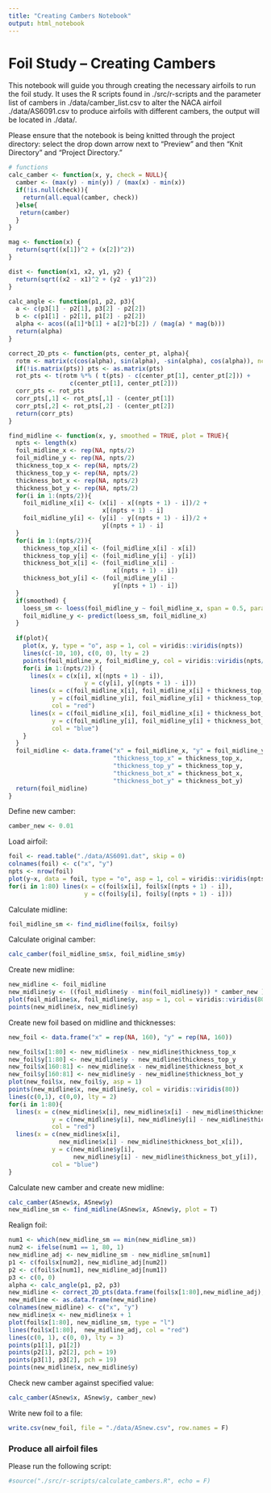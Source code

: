 ```yaml
---
title: "Creating Cambers Notebook"
output: html_notebook
---
```


# Foil Study -- Creating Cambers

This notebook will guide you through creating the necessary airfoils to run the foil study. It uses the R scripts found in ./src/r-scripts and the parameter list of cambers in ./data/camber_list.csv to alter the NACA airfoil ./data/AS6091.csv to produce airfoils with different cambers, the output will be located in ./data/. 

Please ensure that the notebook is being knitted through the project directory: select the drop down arrow next to "Preview" and then "Knit Directory" and "Project Directory."

```r
# functions
calc_camber <- function(x, y, check = NULL){
  camber <- (max(y) - min(y)) / (max(x) - min(x))
  if(!is.null(check)){
    return(all.equal(camber, check))
  }else{
   return(camber) 
  }
}

mag <- function(x) {
  return(sqrt((x[1])^2 + (x[2])^2))
}

dist <- function(x1, x2, y1, y2) {
  return(sqrt((x2 - x1)^2 + (y2 - y1)^2))
}

calc_angle <- function(p1, p2, p3){
  a <- c(p3[1] - p2[1], p3[2] - p2[2])
  b <- c(p1[1] - p2[1], p1[2] - p2[2])
  alpha <- acos((a[1]*b[1] + a[2]*b[2]) / (mag(a) * mag(b)))
  return(alpha)
}

correct_2D_pts <- function(pts, center_pt, alpha){
  rotm <- matrix(c(cos(alpha), sin(alpha), -sin(alpha), cos(alpha)), ncol = 2)
  if(!is.matrix(pts)) pts <- as.matrix(pts)
  rot_pts <- t(rotm %*% ( t(pts) - c(center_pt[1], center_pt[2])) + 
                 c(center_pt[1], center_pt[2]))
  corr_pts <- rot_pts
  corr_pts[,1] <- rot_pts[,1] - (center_pt[1])
  corr_pts[,2] <- rot_pts[,2] - (center_pt[2])
  return(corr_pts)
}

find_midline <- function(x, y, smoothed = TRUE, plot = TRUE){
  npts <- length(x)
  foil_midline_x <- rep(NA, npts/2)
  foil_midline_y <- rep(NA, npts/2)
  thickness_top_x <- rep(NA, npts/2)
  thickness_top_y <- rep(NA, npts/2)
  thickness_bot_x <- rep(NA, npts/2)
  thickness_bot_y <- rep(NA, npts/2)
  for(i in 1:(npts/2)){
    foil_midline_x[i] <- (x[i] - x[(npts + 1) - i])/2 + 
                          x[(npts + 1) - i]
    foil_midline_y[i] <- (y[i] - y[(npts + 1) - i])/2 + 
                          y[(npts + 1) - i]
  }
  for(i in 1:(npts/2)){
    thickness_top_x[i] <- (foil_midline_x[i] - x[i])
    thickness_top_y[i] <- (foil_midline_y[i] - y[i])
    thickness_bot_x[i] <- (foil_midline_x[i] - 
                             x[(npts + 1) - i])
    thickness_bot_y[i] <- (foil_midline_y[i] - 
                             y[(npts + 1) - i])
  } 
  if(smoothed) {
    loess_sm <- loess(foil_midline_y ~ foil_midline_x, span = 0.5, parametric = "span")
    foil_midline_y <- predict(loess_sm, foil_midline_x)
  }
  
  if(plot){
    plot(x, y, type = "o", asp = 1, col = viridis::viridis(npts))
    lines(c(-10, 10), c(0, 0), lty = 2)
    points(foil_midline_x, foil_midline_y, col = viridis::viridis(npts/2, option = "A"))
    for(i in 1:(npts/2)) {
      lines(x = c(x[i], x[(npts + 1) - i]), 
                     y = c(y[i], y[(npts + 1) - i]))
      lines(x = c(foil_midline_x[i], foil_midline_x[i] + thickness_top_x[i]), 
            y = c(foil_midline_y[i], foil_midline_y[i] + thickness_top_y[i]), 
            col = "red")
      lines(x = c(foil_midline_x[i], foil_midline_x[i] + thickness_bot_x[i]), 
            y = c(foil_midline_y[i], foil_midline_y[i] + thickness_bot_y[i]), 
            col = "blue")
    }
  }
  foil_midline <- data.frame("x" = foil_midline_x, "y" = foil_midline_y, 
                             "thickness_top_x" = thickness_top_x, 
                             "thickness_top_y" = thickness_top_y, 
                             "thickness_bot_x" = thickness_bot_x, 
                             "thickness_bot_y" = thickness_bot_y)
  return(foil_midline)
}

```

Define new camber: 

```r
camber_new <- 0.01
```

Load airfoil: 

```r
foil <- read.table("./data/AS6091.dat", skip = 0)
colnames(foil) <- c("x", "y")
npts <- nrow(foil)
plot(y~x, data = foil, type = "o", asp = 1, col = viridis::viridis(npts))
for(i in 1:80) lines(x = c(foil$x[i], foil$x[(npts + 1) - i]), 
                     y = c(foil$y[i], foil$y[(npts + 1) - i]))
```

Calculate midline: 
```r
foil_midline_sm <- find_midline(foil$x, foil$y)
```
Calculate original camber: 

```r
calc_camber(foil_midline_sm$x, foil_midline_sm$y)
```

Create new midline: 
```r
new_midline <- foil_midline
new_midline$y <- ((foil_midline$y - min(foil_midline$y)) * camber_new ) / (max(foil_midline$y) - min(foil_midline$y))
plot(foil_midline$x, foil_midline$y, asp = 1, col = viridis::viridis(80))
points(new_midline$x, new_midline$y)

```

Create new foil based on midline and thicknesses: 

```r
new_foil <- data.frame("x" = rep(NA, 160), "y" = rep(NA, 160))

new_foil$x[1:80] <- new_midline$x - new_midline$thickness_top_x
new_foil$y[1:80] <- new_midline$y - new_midline$thickness_top_y
new_foil$x[160:81] <- new_midline$x - new_midline$thickness_bot_x
new_foil$y[160:81] <- new_midline$y - new_midline$thickness_bot_y
plot(new_foil$x, new_foil$y, asp = 1)
points(new_midline$x, new_midline$y, col = viridis::viridis(80))
lines(c(0,1), c(0,0), lty = 2)
for(i in 1:80){
  lines(x = c(new_midline$x[i], new_midline$x[i] - new_midline$thickness_top_x[i]), 
            y = c(new_midline$y[i], new_midline$y[i] - new_midline$thickness_top_y[i]), 
            col = "red")
  lines(x = c(new_midline$x[i], 
              new_midline$x[i] - new_midline$thickness_bot_x[i]), 
            y = c(new_midline$y[i], 
                  new_midline$y[i] - new_midline$thickness_bot_y[i]), 
            col = "blue")
}
```



Calculate new camber and create new midline: 

```r
calc_camber(ASnew$x, ASnew$y)
new_midline_sm <- find_midline(ASnew$x, ASnew$y, plot = T)
```

Realign foil: 

```r
num1 <- which(new_midline_sm == min(new_midline_sm))
num2 <- ifelse(num1 == 1, 80, 1)
new_midline_adj <- new_midline_sm - new_midline_sm[num1]
p1 <- c(foil$x[num2], new_midline_adj[num2])
p2 <- c(foil$x[num1], new_midline_adj[num1])
p3 <- c(0, 0)
alpha <- calc_angle(p1, p2, p3)
new_midline <- correct_2D_pts(data.frame(foil$x[1:80],new_midline_adj), p2, alpha)
new_midline <- as.data.frame(new_midline)
colnames(new_midline) <- c("x", "y")
new_midline$x <- new_midline$x + 1
plot(foil$x[1:80], new_midline_sm, type = "l")
lines(foil$x[1:80],  new_midline_adj, col = "red")
lines(c(0, 1), c(0, 0), lty = 3)
points(p1[1], p1[2])
points(p2[1], p2[2], pch = 19)
points(p3[1], p3[2], pch = 19)
points(new_midline$x, new_midline$y)
```


Check new camber against specified value:

```r
calc_camber(ASnew$x, ASnew$y, camber_new)
```


Write new foil to a file:

```r
write.csv(new_foil, file = "./data/ASnew.csv", row.names = F)
```


### Produce all airfoil files

Please run the following script: 
```r
#source("./src/r-scripts/calculate_cambers.R", echo = F)
```
